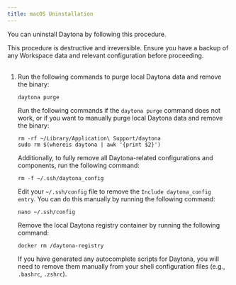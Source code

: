 ```yaml
---
title: macOS Uninstallation
---
```


You can uninstall Daytona by following this procedure.

<Aside type="caution">
This procedure is destructive and irreversible.
Ensure you have a backup of any Workspace data and relevant configuration before proceeding.
</Aside>

<br />

1. Run the following commands to purge local Daytona data and remove the binary:

    ```shell
    daytona purge
    ```

    Run the following commands if the `daytona purge` command does not work, or if you want to manually purge local Daytona data and remove the binary:

    ```shell
    rm -rf ~/Library/Application\ Support/daytona
    sudo rm $(whereis daytona | awk '{print $2}')
    ```

    Additionally, to fully remove all Daytona-related configurations and components, run the following command:

    ```shell
    rm -f ~/.ssh/daytona_config
    ```

    Edit your `~/.ssh/config` file to remove the `Include daytona_config entry`. You can do this manually by running the following command:

    ```shell
    nano ~/.ssh/config
    ```

    Remove the local Daytona registry container by running the following command:

    ```shell
    docker rm /daytona-registry
    ```

    If you have generated any autocomplete scripts for Daytona, you will need to remove them manually from your shell configuration files (e.g., `.bashrc`, `.zshrc`).
